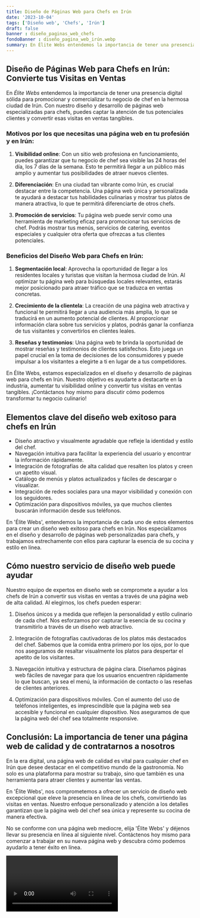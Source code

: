 ```yaml
---
title: Diseño de Páginas Web para Chefs en Irún
date: '2023-10-04'
tags: ['Diseño web', 'Chefs', 'Irún']
draft: false
banner : diseño_paginas_web_chefs
fondoBanner : diseño_pagina_web_irún.webp
summary: En Élite Webs entendemos la importancia de tener una presencia digital sólida para promocionar y comercializar tu negocio de chef en la hermosa ciudad de Irún. Con nuestro diseño y desarrollo de páginas web especializadas para chefs, puedes captar la atención de tus potenciales clientes y convertir esas visitas en ventas tangibles.
---
```


## Diseño de Páginas Web para Chefs en Irún: Convierte tus Visitas en Ventas

En *Élite Webs* entendemos la importancia de tener una presencia digital sólida para promocionar y comercializar tu negocio de chef en la hermosa ciudad de Irún. Con nuestro diseño y desarrollo de páginas web especializadas para chefs, puedes captar la atención de tus potenciales clientes y convertir esas visitas en ventas tangibles.

### Motivos por los que necesitas una página web en tu profesión y en Irún:

1. **Visibilidad online**: Con un sitio web profesiona en funcionamiento, puedes garantizar que tu negocio de chef sea visible las 24 horas del día, los 7 días de la semana. Esto te permitirá llegar a un público más amplio y aumentar tus posibilidades de atraer nuevos clientes.

2. **Diferenciación**: En una ciudad tan vibrante como Irún, es crucial destacar entre la competencia. Una página web única y personalizada te ayudará a destacar tus habilidades culinarias y mostrar tus platos de manera atractiva, lo que te permitirá diferenciarte de otros chefs.

3. **Promoción de servicios**: Tu página web puede servir como una herramienta de marketing eficaz para promocionar tus servicios de chef. Podrás mostrar tus menús, servicios de catering, eventos especiales y cualquier otra oferta que ofrezcas a tus clientes potenciales.

### Beneficios del Diseño Web para Chefs en Irún:

1. **Segmentación local**: Aprovecha la oportunidad de llegar a los residentes locales y turistas que visitan la hermosa ciudad de Irún. Al optimizar tu página web para búsquedas locales relevantes, estarás mejor posicionado para atraer tráfico que se traduzca en ventas concretas.

2. **Crecimiento de la clientela**: La creación de una página web atractiva y funcional te permitirá llegar a una audiencia más amplia, lo que se traducirá en un aumento potencial de clientes. Al proporcionar información clara sobre tus servicios y platos, podrás ganar la confianza de tus visitantes y convertirlos en clientes leales.

3. **Reseñas y testimonios**: Una página web te brinda la oportunidad de mostrar reseñas y testimonios de clientes satisfechos. Esto juega un papel crucial en la toma de decisiones de los consumidores y puede impulsar a los visitantes a elegirte a ti en lugar de a tus competidores.

En Élite Webs, estamos especializados en el diseño y desarrollo de páginas web para chefs en Irún. Nuestro objetivo es ayudarte a destacarte en la industria, aumentar tu visibilidad online y convertir tus visitas en ventas tangibles. ¡Contáctanos hoy mismo para discutir cómo podemos transformar tu negocio culinario!

<GifSeo />

<Cta />

## Elementos clave del diseño web exitoso para chefs en Irún

- Diseño atractivo y visualmente agradable que refleje la identidad y estilo del chef.
- Navegación intuitiva para facilitar la experiencia del usuario y encontrar la información rápidamente.
- Integración de fotografías de alta calidad que resalten los platos y creen un apetito visual.
- Catálogo de menús y platos actualizados y fáciles de descargar o visualizar.
- Integración de redes sociales para una mayor visibilidad y conexión con los seguidores.
- Optimización para dispositivos móviles, ya que muchos clientes buscarán información desde sus teléfonos.

En 'Élite Webs', entendemos la importancia de cada uno de estos elementos para crear un diseño web exitoso para chefs en Irún. Nos especializamos en el diseño y desarrollo de páginas web personalizadas para chefs, y trabajamos estrechamente con ellos para capturar la esencia de su cocina y estilo en línea.

## Cómo nuestro servicio de diseño web puede ayudar

Nuestro equipo de expertos en diseño web se compromete a ayudar a los chefs de Irún a convertir sus visitas en ventas a través de una página web de alta calidad. Al elegirnos, los chefs pueden esperar:

1. Diseños únicos y a medida que reflejen la personalidad y estilo culinario de cada chef. Nos esforzamos por capturar la esencia de su cocina y transmitirlo a través de un diseño web atractivo.

2. Integración de fotografías cautivadoras de los platos más destacados del chef. Sabemos que la comida entra primero por los ojos, por lo que nos aseguramos de resaltar visualmente los platos para despertar el apetito de los visitantes.

3. Navegación intuitiva y estructura de página clara. Diseñamos páginas web fáciles de navegar para que los usuarios encuentren rápidamente lo que buscan, ya sea el menú, la información de contacto o las reseñas de clientes anteriores.

4. Optimización para dispositivos móviles. Con el aumento del uso de teléfonos inteligentes, es imprescindible que la página web sea accesible y funcional en cualquier dispositivo. Nos aseguramos de que la página web del chef sea totalmente responsive.

## Conclusión: La importancia de tener una página web de calidad y de contratarnos a nosotros

En la era digital, una página web de calidad es vital para cualquier chef en Irún que desee destacar en el competitivo mundo de la gastronomía. No solo es una plataforma para mostrar su trabajo, sino que también es una herramienta para atraer clientes y aumentar las ventas.

En 'Élite Webs', nos comprometemos a ofrecer un servicio de diseño web excepcional que eleve la presencia en línea de los chefs, convirtiendo las visitas en ventas. Nuestro enfoque personalizado y atención a los detalles garantizan que la página web del chef sea única y represente su cocina de manera efectiva.

No se conforme con una página web mediocre, elija 'Élite Webs' y déjenos llevar su presencia en línea al siguiente nivel. Contáctenos hoy mismo para comenzar a trabajar en su nueva página web y descubra cómo podemos ayudarlo a tener éxito en línea.

<Video />

<CtaBot job='Chefs' city='Irún'/>

<Gmaps query='Irún+españa+maps' />